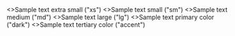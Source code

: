 

<Meta title="Tokens/Text" />

<ThemeProvider theme={PrimaryTheme}>

  <ConvoiText size="xs">
    <>Sample text extra small ("xs")</>
  </ConvoiText> 

   <ConvoiText size="sm">
    <>Sample text small ("sm")</>
  </ConvoiText> 

  <ConvoiText size="md">
    <>Sample text medium ("md")</>
  </ConvoiText>  

  <ConvoiText size="lg">
    <>Sample text large ("lg")</>
  </ConvoiText>

  <ConvoiText color="dark" size="lg">
    <>Sample text primary color ("dark")</>
  </ConvoiText>  

  <ConvoiText color="accent" size="lg">
    <>Sample text tertiary color ("accent")</>
  </ConvoiText>  

</ThemeProvider>